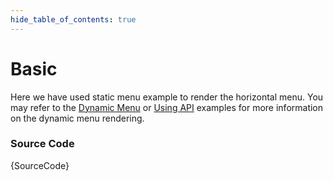 ```yaml
---
hide_table_of_contents: true
---
```



# Basic

Here we have used static menu example to render the horizontal menu. You may refer to the [Dynamic Menu](/docs/menu-examples/horizontal-examples/menu-render/dynamic-menu) or [Using API](/docs/menu-examples/horizontal-examples/menu-render/menu-with-api) examples for more information on the dynamic menu rendering.

<BrowserWindow url='/horizontal-menu/horizontal-nav/basic'>
  <Provider>
    <Basic />
  </Provider>
</BrowserWindow>

### Source Code

<TsToJsCodeSnippet>{SourceCode}</TsToJsCodeSnippet>
